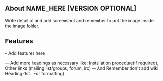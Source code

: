 ==About NAME_HERE [VERSION OPTIONAL]==
Write detail of  and add screenshot{{images/sample.png}} and remember to put the image inside the image folder.

==Features==
- Add features here


-- Add more headings as necessary like: Installation procedure(if required), Other links (mailing list/groups, forum, irc)
-- And Remember don't add wiki Heading-1st. (For formatting)
